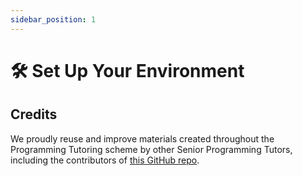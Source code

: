 ---
sidebar_position: 1
---



# 🛠️ Set Up Your Environment

## Credits
We proudly reuse and improve materials created throughout the Programming Tutoring scheme
 by other Senior Programming Tutors, including the contributors of [this GitHub repo](https://github.com/greenfrogs/ucl_cs_setup_your_environment/tree/master).

<DocCardList />